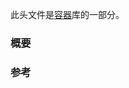 {{cpp/header/title|mdspan|notes={{mark c++23}}}}
{{cpp/header/navbar}}
此头文件是[[cpp/container|容器]]库的一部分。

{{dsc begin}}
{{dsc h1|类}}
{{dsc inc|cpp/container/dsc mdspan}}
{{dsc inc|cpp/container/mdspan/dsc extents}}
{{dsc inc|cpp/container/mdspan/dsc layout_left}}
{{dsc inc|cpp/container/mdspan/dsc layout_right}}
{{dsc inc|cpp/container/mdspan/dsc layout_stride}}
{{dsc inc|cpp/container/mdspan/dsc layout_left_padded}}
{{dsc inc|cpp/container/mdspan/dsc layout_right_padded}}
{{dsc inc|cpp/container/mdspan/dsc default_accessor}}
{{dsc inc|cpp/container/mdspan/dsc strided_slice}}
{{dsc inc|cpp/container/mdspan/dsc submdspan_mapping_result}}

{{dsc h1|别名模板}}
{{dsc inc|cpp/container/mdspan/dsc dextents}}

{{dsc h1|函数}}
{{dsc inc|cpp/container/mdspan/dsc submdspan_extents}}
{{dsc inc|cpp/container/mdspan/dsc submdspan}}

{{dsc h1|标签}}
{{dsc inc|cpp/container/mdspan/dsc full_extent}}
{{dsc end}}

===概要===
{{cpp/synopsis/mdspan}}

===参考===
{{ref std c++23}}
{{ref std|title=Header {{tt|&lt;mdspan&gt;}} synopsis|id=mdspan.syn|section=24.7.4}}
{{ref std end}}

{{langlinks|de|en|es|ja|ru}}